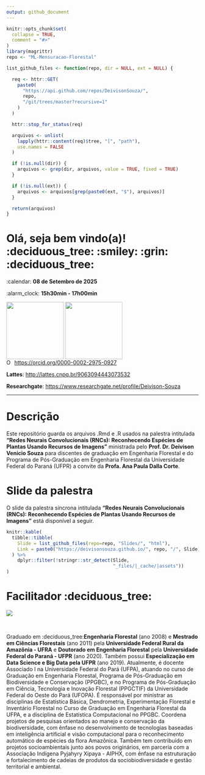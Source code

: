 ```yaml
---
output: github_document
---
```


<!-- README.md is generated from README.Rmd.. Please edit that file.. -->

<!-- badges: start -->
<!-- badges: end -->

```r
knitr::opts_chunk$set(
  collapse = TRUE,
  comment = "#>"
)
library(magrittr)
repo <- "ML-Mensuracao-Florestal"
```

<!-- Emprestei a função list_github_files() da Curso-R. (https://github.com/curso-r). A ideia desse readme emprestei da Curso-R. Achei excelente!-->

```r
list_github_files <- function(repo, dir = NULL, ext = NULL) {

  req <- httr::GET(
    paste0(
      "https://api.github.com/repos/DeivisonSouza/",
      repo,
      "/git/trees/master?recursive=1"
    )
  )

  httr::stop_for_status(req)

  arquivos <- unlist(
    lapply(httr::content(req)$tree, "[", "path"),
    use.names = FALSE
  )

  if (!is.null(dir)) {
    arquivos <- grep(dir, arquivos, value = TRUE, fixed = TRUE)
  }

  if (!is.null(ext)) {
    arquivos <- arquivos[grep(paste0(ext, "$"), arquivos)]
  }

  return(arquivos)
}
```

# Olá, seja bem vindo(a)! :deciduous_tree: :smiley: :grin: :deciduous_tree:
:calendar: **08 de Setembro de 2025**

:alarm_clock: **15h30min - 17h00min**

<div>
  <img src="docs/fig/ufpa.png" width="150" align="middle" class="center">
  <img src="docs/fig/LMFTCA.png" width="150" align="middle" class="center">
<div>

<div itemscope itemtype="https://schema.org/Person"><a itemprop="sameAs" content="https://orcid.org/0000-0002-2975-0927" href="https://orcid.org/0000-0002-2975-0927" target="orcid.widget" rel="me noopener noreferrer" style="vertical-align:top;"><img src="https://orcid.org/sites/default/files/images/orcid_16x16.png" style="width:1em;margin-right:.5em;" alt="ORCID iD icon">https://orcid.org/0000-0002-2975-0927</a></div>

**Lattes**: [http://lattes.cnpq.br/9063094443073532](http://lattes.cnpq.br/9063094443073532)

**Researchgate**: [https://www.researchgate.net/profile/Deivison-Souza](https://www.researchgate.net/profile/Deivison-Souza)

---------------------------------------------------

# Descrição

Este repositório guarda os arquivos .Rmd e .R usados na palestra intitulada **"Redes Neurais Convolucionais (RNCs): Reconhecendo Espécies de Plantas Usando Recursos de Imagens"** ministrada pelo **Prof. Dr. Deivison Venicio Souza** para discentes de graduação em Engenharia Florestal e do Programa de Pós-Graduação em Engenharia Florestal da Universidade Federal do Paraná (UFPR) a convite da **Profa. Ana Paula Dalla Corte**.

# Slide da palestra

O slide da palestra síncrona intitulada **"Redes Neurais Convolucionais (RNCs): Reconhecendo Espécies de Plantas Usando Recursos de Imagens"** está disponível a seguir.

```r
knitr::kable(
  tibble::tibble(
    Slide = list_github_files(repo=repo, "Slides/", "html"),
    Link = paste0("https://deivisonsouza.github.io/", repo, "/", Slide)
  ) %>% 
    dplyr::filter(!stringr::str_detect(Slide,
                                       "_files/|_cache/|assets"))
)
```


# Facilitador :deciduous_tree:

<div>
  
  <img src="Slides/fig/readme/Foto2.jpg" align="middle" class="center">
  
<div>

<br>

<div align="justify">
Graduado em :deciduous_tree:**Engenharia Florestal** (ano 2008) e **Mestrado em Ciências Florestais** (ano 2011) pela **Universidade Federal Rural da Amazônia - UFRA** e **Doutorado em Engenharia Florestal** pela **Universidade Federal do Paraná - UFPR** (ano 2020). Também possui **Especialização em Data Science e Big Data pela UFPR** (ano 2019). Atualmente, é docente Associado I na Universidade Federal do Pará (UFPA), atuando no curso de Graduação em Engenharia Florestal, Programa de Pós-Graduação em Biodiversidade e Conservação (PPGBC), e no Programa de Pós-Graduação em Ciência, Tecnologia e Inovação Florestal (PPGCTIF) da Universidade Federal do Oeste do Pará (UFOPA). É responsável por ministrar as disciplinas de Estatística Básica, Dendrometria, Experimentação Florestal e Inventário Florestal no Curso de Graduação em Engenharia Florestal da UFPA, e a disciplina de Estatística Computacional no PPGBC. Coordena projetos de pesquisas orientados ao manejo e conservação da biodiversidade, com ênfase no desenvolvimento de tecnologias baseadas em inteligência artificial e visão computacional para o reconhecimento automático de espécies da flora Amazônica. Também tem contribuído em projetos socioambientais junto aos povos originários, em parceria com a Associação Indígena Pyjahyry Xipaya - AIPHX, com ênfase na estruturação e fortalecimento de cadeias de produtos da sociobiodiversidade e gestão territorial e ambiental.
</div>
